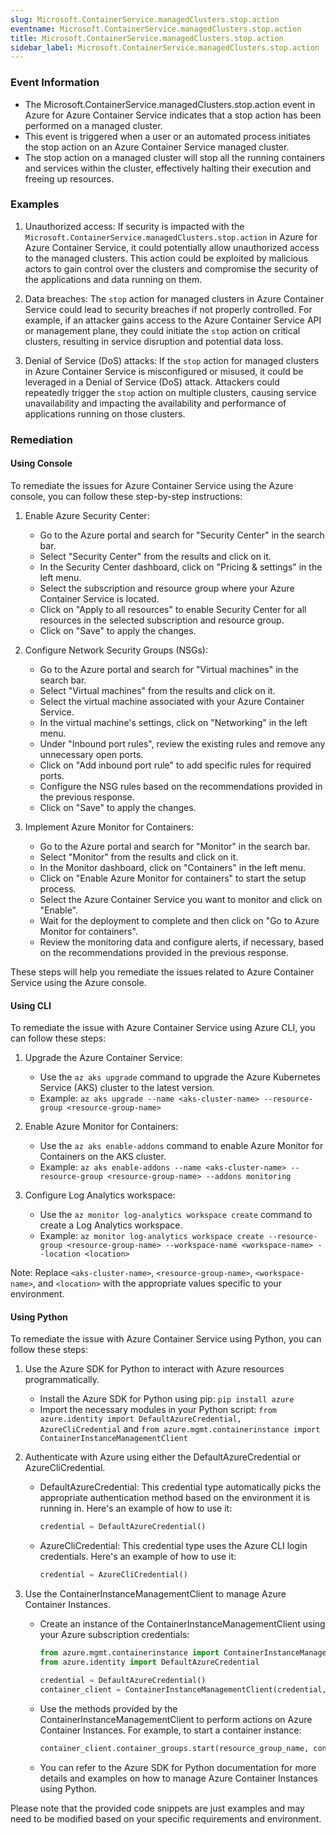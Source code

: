 ```yaml
--- 
slug: Microsoft.ContainerService.managedClusters.stop.action
eventname: Microsoft.ContainerService.managedClusters.stop.action
title: Microsoft.ContainerService.managedClusters.stop.action
sidebar_label: Microsoft.ContainerService.managedClusters.stop.action
---
```

                       
### Event Information

- The Microsoft.ContainerService.managedClusters.stop.action event in Azure for Azure Container Service indicates that a stop action has been performed on a managed cluster.
- This event is triggered when a user or an automated process initiates the stop action on an Azure Container Service managed cluster.
- The stop action on a managed cluster will stop all the running containers and services within the cluster, effectively halting their execution and freeing up resources.


### Examples

1. Unauthorized access: If security is impacted with the `Microsoft.ContainerService.managedClusters.stop.action` in Azure for Azure Container Service, it could potentially allow unauthorized access to the managed clusters. This action could be exploited by malicious actors to gain control over the clusters and compromise the security of the applications and data running on them.

2. Data breaches: The `stop` action for managed clusters in Azure Container Service could lead to security breaches if not properly controlled. For example, if an attacker gains access to the Azure Container Service API or management plane, they could initiate the `stop` action on critical clusters, resulting in service disruption and potential data loss.

3. Denial of Service (DoS) attacks: If the `stop` action for managed clusters in Azure Container Service is misconfigured or misused, it could be leveraged in a Denial of Service (DoS) attack. Attackers could repeatedly trigger the `stop` action on multiple clusters, causing service unavailability and impacting the availability and performance of applications running on those clusters.

### Remediation

#### Using Console

To remediate the issues for Azure Container Service using the Azure console, you can follow these step-by-step instructions:

1. Enable Azure Security Center:
   - Go to the Azure portal and search for "Security Center" in the search bar.
   - Select "Security Center" from the results and click on it.
   - In the Security Center dashboard, click on "Pricing & settings" in the left menu.
   - Select the subscription and resource group where your Azure Container Service is located.
   - Click on "Apply to all resources" to enable Security Center for all resources in the selected subscription and resource group.
   - Click on "Save" to apply the changes.

2. Configure Network Security Groups (NSGs):
   - Go to the Azure portal and search for "Virtual machines" in the search bar.
   - Select "Virtual machines" from the results and click on it.
   - Select the virtual machine associated with your Azure Container Service.
   - In the virtual machine's settings, click on "Networking" in the left menu.
   - Under "Inbound port rules", review the existing rules and remove any unnecessary open ports.
   - Click on "Add inbound port rule" to add specific rules for required ports.
   - Configure the NSG rules based on the recommendations provided in the previous response.
   - Click on "Save" to apply the changes.

3. Implement Azure Monitor for Containers:
   - Go to the Azure portal and search for "Monitor" in the search bar.
   - Select "Monitor" from the results and click on it.
   - In the Monitor dashboard, click on "Containers" in the left menu.
   - Click on "Enable Azure Monitor for containers" to start the setup process.
   - Select the Azure Container Service you want to monitor and click on "Enable".
   - Wait for the deployment to complete and then click on "Go to Azure Monitor for containers".
   - Review the monitoring data and configure alerts, if necessary, based on the recommendations provided in the previous response.

These steps will help you remediate the issues related to Azure Container Service using the Azure console.

#### Using CLI

To remediate the issue with Azure Container Service using Azure CLI, you can follow these steps:

1. Upgrade the Azure Container Service: 
   - Use the `az aks upgrade` command to upgrade the Azure Kubernetes Service (AKS) cluster to the latest version.
   - Example: `az aks upgrade --name <aks-cluster-name> --resource-group <resource-group-name>`

2. Enable Azure Monitor for Containers:
   - Use the `az aks enable-addons` command to enable Azure Monitor for Containers on the AKS cluster.
   - Example: `az aks enable-addons --name <aks-cluster-name> --resource-group <resource-group-name> --addons monitoring`

3. Configure Log Analytics workspace:
   - Use the `az monitor log-analytics workspace create` command to create a Log Analytics workspace.
   - Example: `az monitor log-analytics workspace create --resource-group <resource-group-name> --workspace-name <workspace-name> --location <location>`

Note: Replace `<aks-cluster-name>`, `<resource-group-name>`, `<workspace-name>`, and `<location>` with the appropriate values specific to your environment.

#### Using Python

To remediate the issue with Azure Container Service using Python, you can follow these steps:

1. Use the Azure SDK for Python to interact with Azure resources programmatically.
   - Install the Azure SDK for Python using pip: `pip install azure`
   - Import the necessary modules in your Python script: `from azure.identity import DefaultAzureCredential, AzureCliCredential` and `from azure.mgmt.containerinstance import ContainerInstanceManagementClient`

2. Authenticate with Azure using either the DefaultAzureCredential or AzureCliCredential.
   - DefaultAzureCredential: This credential type automatically picks the appropriate authentication method based on the environment it is running in. Here's an example of how to use it:
     ```python
     credential = DefaultAzureCredential()
     ```

   - AzureCliCredential: This credential type uses the Azure CLI login credentials. Here's an example of how to use it:
     ```python
     credential = AzureCliCredential()
     ```

3. Use the ContainerInstanceManagementClient to manage Azure Container Instances.
   - Create an instance of the ContainerInstanceManagementClient using your Azure subscription credentials:
     ```python
     from azure.mgmt.containerinstance import ContainerInstanceManagementClient
     from azure.identity import DefaultAzureCredential

     credential = DefaultAzureCredential()
     container_client = ContainerInstanceManagementClient(credential, subscription_id)
     ```

   - Use the methods provided by the ContainerInstanceManagementClient to perform actions on Azure Container Instances. For example, to start a container instance:
     ```python
     container_client.container_groups.start(resource_group_name, container_group_name)
     ```

   - You can refer to the Azure SDK for Python documentation for more details and examples on how to manage Azure Container Instances using Python.

Please note that the provided code snippets are just examples and may need to be modified based on your specific requirements and environment.


 